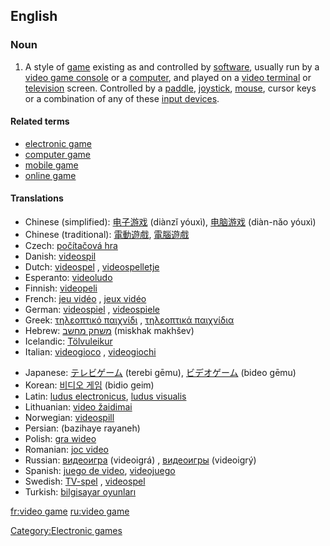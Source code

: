 ==English==
===Noun===
{{wikipedia}}
{{en-noun|sg=[[video]] [[game]]}}
#A style of [[game]] existing as and controlled by [[software]], usually run by a [[video game console]] or a [[computer]], and played on a [[video terminal]] or [[television]] screen.  Controlled by a [[paddle]], [[joystick]], [[mouse]], cursor keys or a combination of any of these [[input devices]].

==== Related terms ====
*[[electronic game]]
*[[computer game]]
*[[mobile game]]
*[[online game]]

==== Translations ====
{{top}}
*Chinese (simplified): [[电子游戏]] (diànzǐ yóuxì), [[电脑游戏]] (diàn-nǎo yóuxì)
*Chinese (traditional): [[電動遊戲]], [[電腦遊戲]]
*Czech: [[počítačová hra]] {{f}}
*Danish: [[videospil]]
*Dutch: [[videospel]] {{n}}, [[videospelletje]] {{n}}
*Esperanto: [[videoludo]]
*Finnish: [[videopeli]]
*French: [[jeu vidéo]] {{m}}, [[jeux vidéo]] {{p}}
*German: [[videospiel]] {{n}}, [[videospiele]] {{p}}
*Greek: [[τηλεοπτικό παιχνίδι]] {{n}}, [[τηλεοπτικά παιχνίδια]] {{p}}
*Hebrew: [[משחק מחשב]] (miskhak makhšev)
*Icelandic: [[Tölvuleikur]] {{m}}
*Italian: [[videogioco]] {{s}}, [[videogiochi]] {{p}}
{{mid}}
*Japanese: [[テレビゲーム]] (terebi gēmu), [[ビデオゲーム]] (bideo gēmu)
*Korean: [[비디오 게임]] (bidio geim)
*Latin: [[ludus electronicus]], [[ludus visualis]]
*Lithuanian: [[video žaidimai]]
*Norwegian: [[videospill]]
*Persian: {{FAchar|[[بازیهای رایانه]]}} (bazihaye rayaneh)
*Polish: [[gra wideo]] {{f}}
*Romanian: [[joc video]] {{n}}
*Russian: [[видеоигра]] (videoigrá) {{f}}, [[видеоигры]] (videoigrý) {{p}}
*Spanish: [[juego de video]], [[videojuego]]
*Swedish: [[TV-spel]] {{n}}, [[videospel]] {{n}}
*Turkish: [[bilgisayar oyunları]]
{{bottom}}

[[Category:Electronic games]]

[[fr:video game]]
[[ru:video game]]